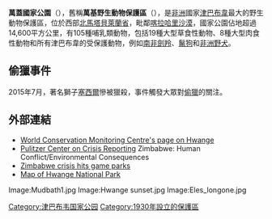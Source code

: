 {{Infobox Protected area
| name = 萬蓋國家公園
| iucn_category = II
| photo = Hwange National Park location.png
| photo_caption =
| location = {{ZIM}}[[北馬塔貝萊蘭省|北馬塔貝萊蘭省]]
| nearest_city = [[萬蓋|萬蓋]]
| lat_d = 18
| lat_m = 44
| lat_s = 6
| lat_NS = S
| long_d = 26
| long_m = 57
| long_s = 18
| long_EW = E
| area = 14,651平方公里
| established = 1930年
| visitation_num =
| visitation_year =
| governing_body =
}}

'''萬蓋國家公園'''（{{lang-en|Hwange National Park}}），舊稱'''萬基野生動物保護區'''（{{lang|en|Wankie Game Reserve}}），是[[非洲|非洲]]國家[[津巴布韋|津巴布韋]]最大的野生動物保護區，位於西部[[北馬塔貝萊蘭省|北馬塔貝萊蘭省]]，毗鄰[[喀拉哈里沙漠|喀拉哈里沙漠]]，國家公園佔地超過14,600平方公里，有105種哺乳類動物，包括19種大型草食性動物、8種大型肉食性動物和所有津巴布韋的受保護動物，例如[[南非劍羚|南非劍羚]]、[[鬣狗|鬣狗]]和[[非洲野犬|非洲野犬]]。

==偷獵事件==
2015年7月，著名獅子[[塞西爾_(獅子)|塞西爾]]慘被獵殺，事件觸發大眾對[[偷獵|偷獵]]的關注。

==外部連結==
* [https://web.archive.org/web/20090424184003/http://www.biologie.uni-hamburg.de/b-online/afrika/wcmc/hwange.htm World Conservation Monitoring Centre's page on Hwange]
*[https://web.archive.org/web/20100613093228/http://pulitzercenter.org/showproject.cfm?id=15	Pulitzer Center on Crisis Reporting]  Zimbabwe: Human Conflict/Environmental Consequences
* [http://news.bbc.co.uk/2/hi/africa/4562066.stm  Zimbabwe crisis hits game parks] {{Wayback|url=http://news.bbc.co.uk/2/hi/africa/4562066.stm |date=20200803153211 }}
*[http://www.safarimappers.com/area.aspx?lngareaid=16 Map of Hwange National Park] {{Wayback|url=http://www.safarimappers.com/area.aspx?lngareaid=16 |date=20201030141843 }}

<gallery>
Image:Mudbath1.jpg
Image:Hwange sunset.jpg
Image:Eles_longone.jpg
</gallery>

{{辛巴威國家公園}}
{{authority control}}
{{DEFAULTSORT:Hwange National Park}}
[[Category:津巴布韦国家公园|Category:津巴布韦国家公园]]
[[Category:1930年設立的保護區|Category:1930年設立的保護區]]

{{Zimbabwe-geo-stub}}